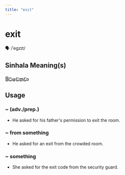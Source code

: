 ```yaml
---
title: "exit"
---
```


# exit

🗣️ /ˈeɡzɪt/

## Sinhala Meaning(s)

### පිටවෙනවා

## Usage

### ~ (adv./prep.)

- He asked for his father's permission to exit the room.


### ~ from something

- He asked for an exit from the crowded room.


### ~ something

- She asked for the exit code from the security guard.

